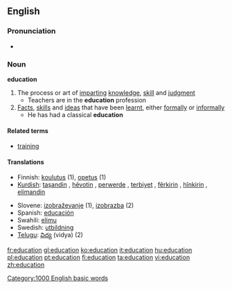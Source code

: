 {{wikipedia}}
{{see|éducation}}
==English==

===Pronunciation===
*{{audio|en-us-education.ogg|Audio (US)}}

===Noun===
'''education'''

# The process or art of [[imparting]] [[knowledge]], [[skill]] and [[judgment]]
#* Teachers are in the '''education''' profession
# [[fact|Facts]], [[skill]]s and [[idea]]s that have been [[learnt]], either [[formally]] or [[informally]]
#* He has had a classical '''education'''

====Related terms====
*[[training]]

====Translations====
{{top}}
*Finnish: [[koulutus]] (1), [[opetus]] (1)
*[[Kurdish]]: [[taşandin]] {{f}}, [[hêvotin]] {{f}}, [[perwerde]] {{f}}, [[terbiyet]] {{f}}, [[fêr|fêrkirin]] {{f}}, [[hîn|hînkirin]] {{f}}, [[elimandin]] {{f}}
{{mid}}
*Slovene: [[izobraževanje]] {{n}} (1), [[izobrazba]] {{f}} (2)
*Spanish: [[educación]] {{f}}
*Swahili: [[elimu]]
*Swedish: [[utbildning]] {{c}}
*[[Telugu]]: [[విద్య]] (vidya) (2)
{{bottom}}

[[Category:1000 English basic words]]

[[fr:education]]
[[gl:education]]
[[ko:education]]
[[it:education]]
[[hu:education]]
[[pl:education]]
[[pt:education]]
[[fi:education]]
[[ta:education]]
[[vi:education]]
[[zh:education]]